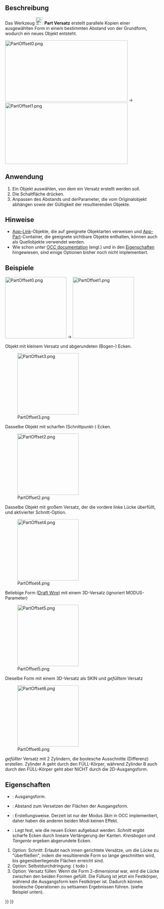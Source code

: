 <languages/>

{{Docnav/de
|[[Part_CrossSections/de|Querschnitte]]
|[[Part_Offset2D/de|2DVersatz]]
|[[Part_Workbench/de|Part]]
|IconL=Part_CrossSections.svg
|IconR=Part_Offset2D.svg
|IconC=Workbench_Part.svg
}}

{{GuiCommand/de
|Name=Part Offset
|Name/de=Part Versatz
|MenuLocation=Part → 3D-Versatz...
|Workbenches=[[Part_Workbench/de|Part]]
|SeeAlso=[[Part_Thickness/de|Part Dicke]], [[Part_Offset2D/de|Part 2D-Versatz]]
}}

<span id="Description"></span>
==Beschreibung==

Das Werkzeug [[Image:Part_Offset.svg|24px]] '''Part Versatz''' erstellt parallele Kopien einer ausgewählten Form in einem bestimmten Abstand von der Grundform, wodurch ein neues Objekt entsteht.

[[Image:PartOffset0.png|400x200px]]  →  [[Image:PartOffset1.png|400x200px]]

<span id="Usage"></span>
==Anwendung==

# Ein Objekt auswählen, von dem ein Versatz erstellt werden soll. 
# Die Schaltfläche {{Button|[[Image:Part_Offset.svg|16px]] [[Part_Offset|3D-Versatz]]}} drücken.
# Anpassen des Abstands und derParameter, die vom Originalobjekt abhängen sowie der Gültigkeit der resultierenden Objekte.

<span id="Notes"></span>
==Hinweise==

* [[App_Link/de|App-Link]]-Objekte, die auf geeignete Objektarten verweisen und [[App_Part/de|App-Part]]-Container, die geeignete sichtbare Objekte enthalten, können auch als Quellobjekte verwendet werden. {{Version/de|0.20}}
* Wie schon unter [https://dev.opencascade.org/doc/refman/html/class_b_rep_offset_a_p_i___make_offset_shape.html#a173d06428d1cdeea1c4f38fd6f80043c OCC documentation] (engl.) und in den [[#Eigenschaften|Eigenschaften]] hingewiesen, sind einige Optionen bisher noch nicht implementiert.

<span id="Examples"></span>
==Beispiele==

[[Image:PartOffset0.png|x200px]]  →  [[Image:PartOffset1.png|x200px]]

Objekt mit kleinem Versatz und abgerundeten (Bogen-) Ecken.

[[Image:PartOffset3.png|x200px]] 

Dasselbe Objekt mit scharfen (Schnittpunkt-) Ecken.

[[Image:PartOffset2.png|x200px]] 

Dasselbe Objekt mit großem Versatz, der die vordere linke Lücke überfüllt, und aktivierter Schnitt-Option.

[[Image:PartOffset4.png|x200px]] 

Beliebige Form  ([[Draft_Wire/de|Draft Wire]]) mit einem 3D-Versatz (ignoriert MODUS-Parameter)

[[Image:PartOffset5.png|x200px]] 

Dieselbe Form mit einem 3D-Versatz als SKIN und ''gefülltem'' Versatz

[[Image:PartOffset6.png|x200px]] 

<div class="mw-translate-fuzzy">
''gefüllter'' Versatz mit 2 Zylindern, die boolesche Ausschnitte (Differenz) erstellen. Zylinder A geht durch den FÜLL-Körper, während Zylinder B auch durch den FÜLL-Körper geht aber NICHT durch die 2D-Ausgangsform.
</div>

<span id="Properties"></span>
==Eigenschaften== 

{{Properties_Title|Offset}}

* {{PropertyData/de|Source}}: Ausgangsform.
* {{PropertyData/de|Value}}: Abstand zum Versetzen der Flächen der Ausgangsform.
* {{PropertyData/de|Mode}}: Erstellungsweise. Derzeit ist nur der Modus ''Skin'' in OCC implementiert, daher haben die anderen beiden Modi keinen Effekt.
* {{PropertyData/de|Join}}: Legt fest, wie die neuen Ecken aufgebaut werden. ''Schnitt'' ergibt scharfe Ecken durch lineare Verlängerung der Kanten. ''Kreisbogen'' und ''Tangente'' ergeben abgerundete Ecken.

<div class="mw-translate-fuzzy">
# Optionː Schnittː Erlaubt nach innen gerichtete Versätze, um die Lücke zu "überfließen", indem die resultierende Form so lange geschnitten wird, bis gegenüberliegende Flächen erreicht sind. 
# Optionː Selbstdurchdringungː ( todo )
# Optionː Versatz füllenː Wenn die Form 2-dimensional war, wird die Lücke zwischen den beiden Formen gefüllt. Die Füllung ist jetzt ein Festkörper, während die Ausgangsform kein Festkörper ist. Dadurch können boolesche Operationen zu seltsamen Ergebnissen führen. (siehe Beispiel unten).
</div>


{{Docnav/de
|[[Part_CrossSections/de|Querschnitte]]
|[[Part_Offset2D/de|2DVersatz]]
|[[Part_Workbench/de|Part]]
|IconL=Part_CrossSections.svg
|IconR=Part_Offset2D.svg
|IconC=Workbench_Part.svg
}}

{{Part_Tools_navi{{#translation:}}}}
{{Userdocnavi{{#translation:}}}}